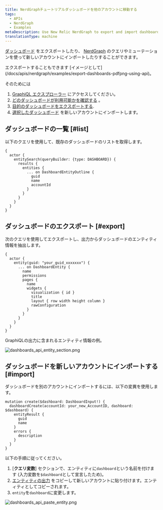 ```yaml
---
title: NerdGraphチュートリアルダッシュボードを他のアカウントに移動する
tags:
  - APIs
  - NerdGraph
  - Examples
metaDescription: Use New Relic NerdGraph to export and import dashboards.
translationType: machine
---
```




[ダッシュボード](/docs/query-your-data/explore-query-data/dashboards/introduction-dashboards) をエクスポートしたり、 [NerdGraph](/docs/apis/nerdgraph/get-started/introduction-new-relic-nerdgraph) のクエリやミューテーションを使って新しいアカウントにインポートしたりすることができます。

<Callout variant="tip">
  エクスポートすることもできます <InlinePopover type="dashboards"/>[イメージとして](/docs/apis/nerdgraph/examples/export-dashboards-pdfpng-using-api)。
</Callout>

そのためには

1. [GraphiQL エクスプローラー](https://api.newrelic.com/graphiql) にアクセスしてください。
2. [どのダッシュボードが利用可能かを確認する](#list) 。
3. [目的のダッシュボードをエクスポートする](#export).
4. [選択したダッシュボード](#import) を新しいアカウントにインポートします。

## ダッシュボードの一覧 [#list]

以下のクエリを使用して、既存のダッシュボードのリストを取得します。

```
{
  actor {
    entitySearch(queryBuilder: {type: DASHBOARD}) {
      results {
        entities {
          ... on DashboardEntityOutline {
            guid
            name
            accountId
          }
        }
      }
    }
  }
}
```

## ダッシュボードのエクスポート [#export]

次のクエリを使用してエクスポートし、出力からダッシュボードのエンティティ情報を抽出します。

```
{
  actor {
    entity(guid: "your_guid_xxxxxxx") {
      ... on DashboardEntity {
        name
        permissions
        pages {
          name
          widgets {
            visualization { id }
            title
            layout { row width height column }
            rawConfiguration
          }
        }
      }
    }
  }
}
```

GraphiQLの出力に含まれるエンティティ情報の例。

<img
  title="dashboards_api_entity_section.png"
  alt="dashboards_api_entity_section.png"
  src={apisanddataNerdGraphDashboardEntity}
/>

## ダッシュボードを新しいアカウントにインポートする [#import]

ダッシュボードを別のアカウントにインポートするには、以下の変異を使用します。

```
mutation create($dashboard: DashboardInput!) {
  dashboardCreate(accountId: your_new_AccountID, dashboard: $dashboard) {
    entityResult {
      guid
      name
    }
    errors {
      description
    }
  }
}
```

以下の手順に従ってください。

1. \[**クエリ変数**] セクションで、エンティティに`dashboard`という名前を付けます (入力変数を`$dashboard`として宣言したため)。
2. [エンティティの出力](#export) をコピーして新しいアカウントに貼り付けます。エンティティとしてコピーされます。
3. `entity`を`dashboard`に変更します。

<img
  title="dashboards_api_paste_entity.png"
  alt="dashboards_api_paste_entity.png"
  src={apisanddataNerdGraphDashboardPaste}
/>